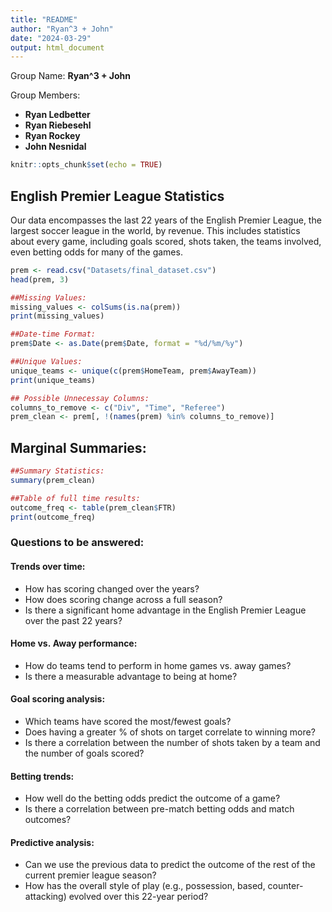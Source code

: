 ```yaml
---
title: "README"
author: "Ryan^3 + John"
date: "2024-03-29"
output: html_document
---
```


Group Name: 
**Ryan^3 + John**

Group Members:

- **Ryan Ledbetter**
- **Ryan Riebesehl**
- **Ryan Rockey**
- **John Nesnidal**


```r
knitr::opts_chunk$set(echo = TRUE)
```

## English Premier League Statistics

Our data encompasses the last 22 years of the English Premier League, the largest soccer league in the world, by revenue. This includes statistics about every game, including goals scored, shots taken, the teams involved, even betting odds for many of the games.

```r
prem <- read.csv("Datasets/final_dataset.csv")
head(prem, 3)
```

```r
##Missing Values:
missing_values <- colSums(is.na(prem))
print(missing_values)
```

```r
##Date-time Format:
prem$Date <- as.Date(prem$Date, format = "%d/%m/%y")

##Unique Values:
unique_teams <- unique(c(prem$HomeTeam, prem$AwayTeam))
print(unique_teams)

## Possible Unnecessay Columns:
columns_to_remove <- c("Div", "Time", "Referee") 
prem_clean <- prem[, !(names(prem) %in% columns_to_remove)]
```

## **Marginal Summaries:** 

```r
##Summary Statistics:
summary(prem_clean)
```

```r
##Table of full time results:
outcome_freq <- table(prem_clean$FTR)
print(outcome_freq)
```

### Questions to be answered:

#### Trends over time:
  - How has scoring changed over the years?
  - How does scoring change across a full season?
  - Is there a significant home advantage in the English Premier League over the past 22 years?

#### Home vs. Away performance:
  - How do teams tend to perform in home games vs. away games?
  - Is there a measurable advantage to being at home?

#### Goal scoring analysis:
  - Which teams have scored the most/fewest goals?
  - Does having a greater % of shots on target correlate to winning more?
  - Is there a correlation between the number of shots taken by a team and the number of goals scored?
  
#### Betting trends:
  - How well do the betting odds predict the outcome of a game?
  - Is there a correlation between pre-match betting odds and match outcomes?
  
#### Predictive analysis:
  - Can we use the previous data to predict the outcome of the rest of the current premier league season?
  - How has the overall style of play (e.g., possession, based, counter-attacking) evolved over this 22-year period?



